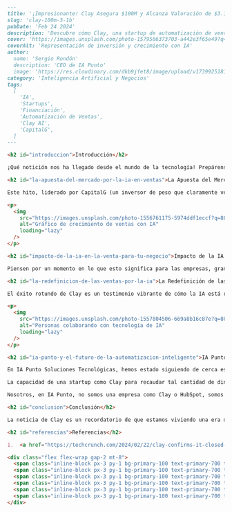 ```markdown
---
title: '¡Impresionante! Clay Asegura $100M y Alcanza Valoración de $3.1B'
slug: 'clay-100m-3-1b'
pubDate: 'Feb 24 2024'
description: 'Descubre cómo Clay, una startup de automatización de ventas con IA, ha cerrado una ronda de financiación de $100M, alcanzando una valoración de $3.1B, destacando la fuerte apuesta del mercado por la IA en las ventas.'
cover: 'https://images.unsplash.com/photo-1579566373703-a442e3f65e49?q=80&w=2070&auto=format&fit=crop&ixlib=rb-4.0.3&ixid=M3wxMjA3fDB8MHxwaG90by1wYWdlfHx8fGVufDB8fHx8fA%3D%3D'
coverAlt: 'Representación de inversión y crecimiento con IA'
author:
  name: 'Sergio Rondón'
  description: 'CEO de IA Punto'
  image: 'https://res.cloudinary.com/dkb9jfet8/image/upload/v1739925181/sergio_gdcaeh.png'
category: 'Inteligencia Artificial y Negocios'
tags:
  [
    'IA',
    'Startups',
    'Financiación',
    'Automatización de Ventas',
    'Clay AI',
    'CapitalG',
  ]
---

<h2 id="introduccion">Introducción</h2>

¡Qué notición nos ha llegado desde el mundo de la tecnología! Prepárense porque esta historia nos cuenta cómo la inteligencia artificial sigue marcando el paso y abriéndose camino a pasos agigantados en el corazón de los negocios. Resulta que una empresa llamada **Clay**, una startup que está revolucionando la automatización de ventas con IA, ha cerrado una ronda de financiación que nos ha dejado a todos con la boca abierta: **¡100 millones de dólares!** Y no solo eso, su valoración ha alcanzado la impresionante cifra de **3.1 mil millones de dólares**. ¿Se imaginan? Esto no es poca cosa, y lo más asombroso es que lo lograron solo unos meses después de su ronda anterior.

<h2 id="la-apuesta-del-mercado-por-la-ia-en-ventas">La Apuesta del Mercado por la IA en Ventas</h2>

Este hito, liderado por CapitalG (un inversor de peso que claramente ve el enorme potencial aquí), no es solo una victoria para Clay. Es una confirmación poderosa de que el mercado, y los grandes inversores, están apostando fuerte por la inteligencia artificial como el motor principal para transformar y potenciar las operaciones de venta.

<p>
  <img
    src="https://images.unsplash.com/photo-1556761175-5974ddf1eccf?q=80&w=2070&auto=format&fit=crop&ixlib=rb-4.0.3&ixid=M3wxMjA3fDB8MHxwaG90by1wYWdlfHx8fGVufDB8fHx8fA%3D%3D"
    alt="Gráfico de crecimiento de ventas con IA"
    loading="lazy"
  />
</p>

<h2 id="impacto-de-la-ia-en-la-venta-para-tu-negocio">Impacto de la IA en la Venta para tu Negocio</h2>

Piensen por un momento en lo que esto significa para las empresas, grandes y pequeñas. La inteligencia artificial en las ventas ya no es una idea futurista o algo reservado solo para las grandes corporaciones. Es una herramienta accesible que está demostrando su valía al simplificar, acelerar y hacer mucho más inteligentes los procesos de venta. Imaginen tener un "asistente" superinteligente que analiza montones de datos, identifica los clientes potenciales más prometedores, personaliza los mensajes de acercamiento e incluso sugiere el mejor momento para contactar a alguien. Eso es precisamente lo que empresas como Clay están logrando, y lo que en IA Punto Soluciones Tecnológicas, o simplemente IA Punto, sabemos que es el camino a seguir.

<h2 id="la-redefinicion-de-las-ventas-por-la-ia">La Redefinición de las Ventas por la IA</h2>

El éxito rotundo de Clay es un testimonio vibrante de cómo la IA está redefiniendo el juego de las ventas. Atrás quedaron los días de las llamadas en frío sin rumbo o los correos electrónicos genéricos que terminan en la papelera. Ahora, la clave está en la precisión, la personalización y la eficiencia. La IA permite a los equipos de ventas enfocarse en lo que realmente importa: construir relaciones significativas y cerrar tratos, mientras que las tareas repetitivas y el análisis de datos masivos son manejados por la tecnología. Esto no solo ahorra tiempo, sino que mejora drásticamente las tasas de conversión y, por supuesto, la satisfacción del cliente.

<p>
  <img
    src="https://images.unsplash.com/photo-1557804506-669a8b16c87e?q=80&w=2070&auto=format&fit=crop&ixlib=rb-4.0.3&ixid=M3wxMjA3fDB8MHxwaG90by1wYWdlfHx8fGVufDB8fHx8fA%3D%3D"
    alt="Personas colaborando con tecnología de IA"
    loading="lazy"
  />
</p>

<h2 id="ia-punto-y-el-futuro-de-la-automatizacion-inteligente">IA Punto y el Futuro de la Automatización Inteligente</h2>

En IA Punto Soluciones Tecnológicas, hemos estado siguiendo de cerca estas tendencias y, de hecho, hemos estado trabajando arduamente para llevar estas mismas capacidades transformadoras a nuestros clientes. Lo que Clay ha logrado nos inspira y, al mismo tiempo, valida la dirección que hemos tomado. Creemos firmemente que cada negocio, sin importar su tamaño, puede beneficiarse enormemente de integrar la IA en sus operaciones diarias, especialmente en áreas tan críticas como las ventas.

La capacidad de una startup como Clay para recaudar tal cantidad de dinero en tan poco tiempo, y alcanzar una valoración tan alta, subraya la urgencia y la necesidad que las empresas sienten por adoptar estas soluciones. El mensaje es claro: aquellos que inviertan en la automatización inteligente de ventas estarán en una posición mucho más fuerte para competir en el mercado actual, que es cada vez más dinámico y exigente.

Nosotros, en IA Punto, no somos una empresa como Clay o HubSpot, somos IA Punto Soluciones Tecnológicas, y estamos aquí para ayudarte a navegar por este emocionante paisaje. Entendemos que la implementación de la IA puede parecer un desafío, pero te aseguramos que con el enfoque y las herramientas adecuadas, es un paso que transformará tu negocio para bien. Desde la optimización de procesos hasta la generación de análisis predictivos, la IA es una aliada poderosa que te permitirá tomar decisiones más informadas y estratégicas.

<h2 id="conclusion">Conclusión</h2>

La noticia de Clay es un recordatorio de que estamos viviendo una era de innovación sin precedentes. La inteligencia artificial no es solo una herramienta, es una filosofía para hacer negocios de manera más inteligente, más eficiente y más centrada en el cliente. Si te has preguntado cómo tu empresa puede aprovechar el poder de la IA para impulsar tus ventas y tu crecimiento, historias como la de Clay nos muestran que el momento de actuar es ahora. Es una inversión que, como vemos, tiene un retorno impresionante y que posicionará a tu negocio en la vanguardia de la innovación. El futuro de las ventas y la eficiencia empresarial ya está aquí, y en IA Punto estamos listos para acompañarte en este viaje.

<h2 id="referencias">Referencias</h2>

1.  <a href="https://techcrunch.com/2024/02/22/clay-confirms-it-closed-100m-round-at-3-1b-valuation/" target="_blank" rel="noopener noreferrer">TechCrunch: Clay Confirms $100M Round at $3.1B Valuation</a>

<div class="flex flex-wrap gap-2 mt-8">
  <span class="inline-block px-3 py-1 bg-primary-100 text-primary-700 text-xs font-semibold rounded-full shadow-sm">IA</span>
  <span class="inline-block px-3 py-1 bg-primary-100 text-primary-700 text-xs font-semibold rounded-full shadow-sm">Startups</span>
  <span class="inline-block px-3 py-1 bg-primary-100 text-primary-700 text-xs font-semibold rounded-full shadow-sm">Financiación</span>
  <span class="inline-block px-3 py-1 bg-primary-100 text-primary-700 text-xs font-semibold rounded-full shadow-sm">Automatización de Ventas</span>
  <span class="inline-block px-3 py-1 bg-primary-100 text-primary-700 text-xs font-semibold rounded-full shadow-sm">Clay AI</span>
  <span class="inline-block px-3 py-1 bg-primary-100 text-primary-700 text-xs font-semibold rounded-full shadow-sm">CapitalG</span>
</div>
```